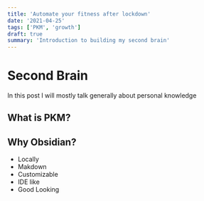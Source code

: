 ```yaml
---
title: 'Automate your fitness after lockdown'
date: '2021-04-25'
tags: ['PKM', 'growth']
draft: true
summary: 'Introduction to building my second brain'
---
```


# Second Brain

In this post I will mostly talk generally about personal knowledge

## What is PKM?

## Why Obsidian?

- Locally
- Makdown
- Customizable
- IDE like
- Good Looking
